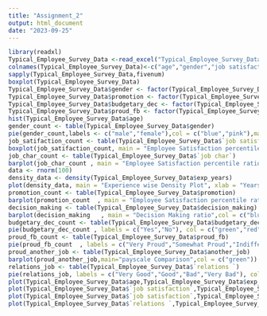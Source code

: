 ---
title: "Assignment_2"
output: html_document
date: "2023-09-25"
---

```{r}
library(readxl)
Typical_Employee_Survey_Data <-read_excel("Typical_Employee_Survey_Data.xlsx",col_names = FALSE)
colnames(Typical_Employee_Survey_Data)<-c("age","gender","job satisfaction","job char","exp_years","promotion","decision_making","budgetary_dec","proud_fb","another_job","relations ")
sapply(Typical_Employee_Survey_Data,fivenum)
boxplot(Typical_Employee_Survey_Data)
Typical_Employee_Survey_Data$gender <- factor(Typical_Employee_Survey_Data$gender, labels = c("male","female"))
Typical_Employee_Survey_Data$promotion <- factor(Typical_Employee_Survey_Data$promotion, labels = c("Very Likely","Likely","Not Sure","Unlikely","Very Unlikely"))
Typical_Employee_Survey_Data$budgetary_dec <- factor(Typical_Employee_Survey_Data$budgetary_dec, labels = c("Yes","No"))
Typical_Employee_Survey_Data$proud_fb <- factor(Typical_Employee_Survey_Data$proud_fb, labels = c("Very Proud","Somewhat Proud","Indifferent","Not At All Proud"))
hist(Typical_Employee_Survey_Data$age)
gender_count <- table(Typical_Employee_Survey_Data$gender)
pie(gender_count,labels <- c("male","female"),col = c("blue","pink"),main='Frequency of Male vs Female')
job_satifaction_count <- table(Typical_Employee_Survey_Data$`job satisfaction`)
boxplot(job_satifaction_count, main = "Employee Satisfaction percentile ratio",ylab="Satisfaction Scale",col = c("green") )
job_char_count <- table(Typical_Employee_Survey_Data$`job char`)
barplot(job_char_count , main = "Employee Satisfaction percentile ratio",col = c("blue") )
data <- rnorm(100)
density_data <- density(Typical_Employee_Survey_Data$exp_years)
plot(density_data, main = "Experience wise Density Plot", xlab = "Years of Experience", ylab = "Density")
promotion_count <- table(Typical_Employee_Survey_Data$promotion)
barplot(promotion_count  , main = "Employee Satisfaction percentile ratio",col = c("pink"), horiz = TRUE)
decision_making <- table(Typical_Employee_Survey_Data$decision_making)
barplot(decision_making   , main = "Decision Making ratio",col = c("blue"), horiz = FALSE)
budgetary_dec_count <- table(Typical_Employee_Survey_Data$budgetary_dec)
pie(budgetary_dec_count , labels = c("Yes","No"), col = c("green","red"), main = "Budget Decision pie Chart")
proud_fb_count <- table(Typical_Employee_Survey_Data$proud_fb)
pie(proud_fb_count  , labels = c("Very Proud","Somewhat Proud","Indifferent","Not At All Proud"), col = c("green","blue","yellow","red"), main = "Feedback of being proud ratio")
proud_another_job <- table(Typical_Employee_Survey_Data$another_job)
barplot(proud_another_job,main="payscale Comparison",col = c("green"))
relations_job <- table(Typical_Employee_Survey_Data$`relations `)
pie(relations_job, labels = c("Very Good","Good","Bad","Very Bad"), col = c("green","blue","yellow","red"), main = "Employee Relation ratio")
plot(Typical_Employee_Survey_Data$age,Typical_Employee_Survey_Data$exp_years,main = "Age vs years of Experience Relation Scatterplot",xlab = "Age", ylab = "Years of Experience",col = "blue", pch = 16)
plot(Typical_Employee_Survey_Data$`job satisfaction`,Typical_Employee_Survey_Data$`job char`,main = "Job Satisfaction vs Job Characteristics of Experience Relation Scatterplot",xlab = "Job Satisfaction", ylab = "Job Characteristics",col = "green", pch = 16)
plot(Typical_Employee_Survey_Data$`job satisfaction`,Typical_Employee_Survey_Data$`relations `,main = "Job Satisfaction vs Job Relation Scatterplot",xlab = "Job Satisfaction", ylab = "Job Relation",col = "red", pch = 16)
plot(Typical_Employee_Survey_Data$`relations `,Typical_Employee_Survey_Data$exp_years,main = "Relations with colleagues as per years of Experience Relation Scatterplot",xlab = "Job Relations", ylab = "Years of Experience",col = "blue", pch = 16)
```

